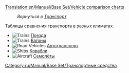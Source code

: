 [[Translation:en/Manual/Base Set/Vehicle comparison charts]]

:''Вернуться в [[ru/Manual/Транспорт|Транспорт]]''

Таблицы сравнения транспорта в разных климатах.

*[[File:en/Manual/Manual html m16a497ce.png|Trains]] [[ru/Manual/Base Set/Trains/Сравнение поездов|Поезда]]
*[[File:en/Manual/Manual html m16a497ce.png|Trains]] [[ru/Manual/Base Set/Trains/Сравнение вагонов|Вагоны]]
*[[File:en/Manual/Manual html m3518e48c.png|Road Vehicles]] [[ru/Manual/Base Set/Road Vehicles/Сравнение дорожного транспорта|Автотранспорт]]
*[[File:en/Manual/Manual html 53123a33.png|Ships]] [[ru/Manual/Base Set/Ships/Сравнение кораблей|Корабли]]
*[[File:en/Manual/Manual html 442702e6.png|Aircraft]] [[ru/Manual/Base Set/Aircraft/Сравнение самолетов|Самолёты]]

[[Category:ru/Manual/Base Set/Транспортные средства]]